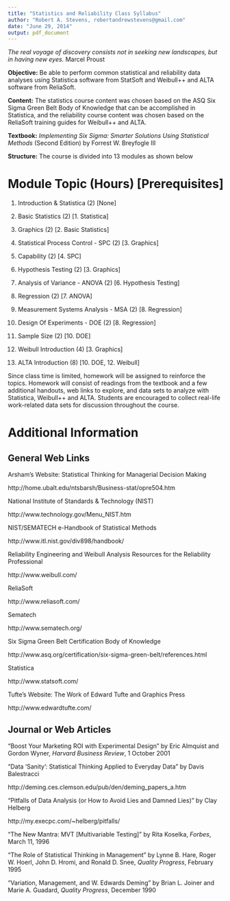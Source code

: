 ```yaml
---
title: "Statistics and Reliability Class Syllabus"
author: "Robert A. Stevens, robertandrewstevens@gmail.com"
date: "June 29, 2014"
output: pdf_document
---
```


*The real voyage of discovery consists not in seeking new landscapes, but in having new eyes.* Marcel Proust

**Objective:**  Be able to perform common statistical and reliability data analyses using Statistica software from StatSoft and Weibull++ and ALTA software from ReliaSoft.

**Content:**  The statistics course content was chosen based on the ASQ Six Sigma Green Belt Body of Knowledge that can be accomplished in Statistica, and the reliability course content was chosen based on the ReliaSoft training guides for Weibull++ and ALTA.

**Textbook:**  *Implementing Six Sigma: Smarter Solutions Using Statistical Methods* (Second Edition) by Forrest W. Breyfogle III

**Structure:**  The course is divided into 13 modules as shown below

# Module Topic (Hours) [Prerequisites]

1. Introduction & Statistica (2) [None]

2. Basic Statistics (2) [1. Statistica]

3. Graphics (2) [2. Basic Statistics]

4. Statistical Process Control - SPC (2) [3. Graphics]

5. Capability (2) [4. SPC] 

6. Hypothesis Testing (2) [3. Graphics]

7. Analysis of Variance - ANOVA (2) [6. Hypothesis Testing]

8. Regression (2) [7. ANOVA] 

9. Measurement Systems Analysis - MSA (2) [8. Regression]

10. Design Of Experiments - DOE (2) [8. Regression]

11. Sample Size (2) [10. DOE]

12. Weibull Introduction (4) [3. Graphics]

13. ALTA Introduction (8) [10. DOE, 12. Weibull]

Since class time is limited, homework will be assigned to reinforce the topics.  Homework will consist of readings from the textbook and a few additional handouts, web links to explore, and data sets to analyze with Statistica, Weibull++ and ALTA.  Students are encouraged to collect real-life work-related data sets for discussion throughout the course.

# Additional Information

## General Web Links

Arsham's Website:  Statistical Thinking for Managerial Decision Making

http://home.ubalt.edu/ntsbarsh/Business-stat/opre504.htm

National Institute of Standards & Technology (NIST)

http://www.technology.gov/Menu_NIST.htm

NIST/SEMATECH e-Handbook of Statistical Methods

http://www.itl.nist.gov/div898/handbook/

Reliability Engineering and Weibull Analysis Resources for the Reliability Professional

http://www.weibull.com/

ReliaSoft

http://www.reliasoft.com/

Sematech

http://www.sematech.org/

Six Sigma Green Belt Certification Body of Knowledge

http://www.asq.org/certification/six-sigma-green-belt/references.html

Statistica

http://www.statsoft.com/

Tufte’s Website:  The Work of Edward Tufte and Graphics Press

http://www.edwardtufte.com/

## Journal or Web Articles

“Boost Your Marketing ROI with Experimental Design” by Eric Almquist and Gordon Wyner, *Harvard Business Review*, 1 October 2001

“Data ‘Sanity’:  Statistical Thinking Applied to Everyday Data” by Davis Balestracci

http://deming.ces.clemson.edu/pub/den/deming_papers_a.htm

“Pitfalls of Data Analysis (or How to Avoid Lies and Damned Lies)” by Clay Helberg

http://my.execpc.com/~helberg/pitfalls/

“The New Mantra:  MVT [Multivariable Testing]” by Rita Koselka, *Forbes*, March 11, 1996

“The Role of Statistical Thinking in Management” by Lynne B. Hare, Roger W. Hoerl, John D. Hromi, and Ronald D. Snee, *Quality Progress*, February 1995

“Variation, Management, and W. Edwards Deming” by Brian L. Joiner and Marie A. Guadard, *Quality Progress*, December 1990
